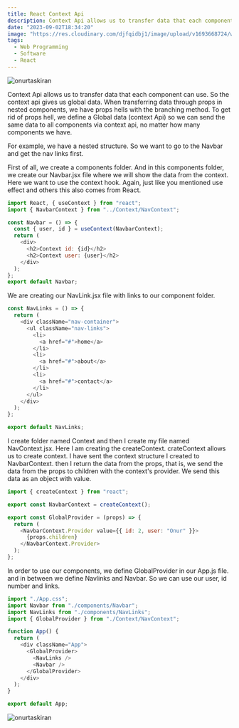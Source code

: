 ```yaml
---
title: React Context Api
description: Context Api allows us to transfer data that each component can use. So the context api gives us global data. When transferring data through props in nested components
date: "2023-09-02T18:34:20"
image: "https://res.cloudinary.com/djfqidbj1/image/upload/v1693668724/w1ovb8py838czz4ifiig.jpg"
tags:
  - Web Programming
  - Software
  - React
---
```


<img
  className="w-full rounded-xl"
  src="https://res.cloudinary.com/djfqidbj1/image/upload/v1693668724/w1ovb8py838czz4ifiig.jpg"
  alt="onurtaskiran"
/>

Context Api allows us to transfer data that each component can use. So the context api gives us global data. When transferring data through props in nested components, we have props hells with the branching method. To get rid of props hell, we define a Global data (context Api) so we can send the same data to all components via context api, no matter how many components we have.

For example, we have a nested structure. So we want to go to the Navbar and get the nav links first.

First of all, we create a components folder. And in this components folder, we create our Navbar.jsx file where we will show the data from the context. Here we want to use the context hook. Again, just like you mentioned use effect and others this also comes from React.

```javascript
import React, { useContext } from "react";
import { NavbarContext } from "../Context/NavContext";

const Navbar = () => {
  const { user, id } = useContext(NavbarContext);
  return (
    <div>
      <h2>Context id: {id}</h2>
      <h2>Context user: {user}</h2>
    </div>
  );
};
export default Navbar;
```

We are creating our NavLink.jsx file with links to our component folder.

```javascript
const NavLinks = () => {
  return (
    <div className="nav-container">
      <ul className="nav-links">
        <li>
          <a href="#">home</a>
        </li>
        <li>
          <a href="#">about</a>
        </li>
        <li>
          <a href="#">contact</a>
        </li>
      </ul>
    </div>
  );
};

export default NavLinks;
```

I create folder named Context and then I create my file named NavContext.jsx. Here I am creating the createContext. crateContext allows us to create context. I have sent the context structure I created to NavbarContext. then I return the data from the props, that is, we send the data from the props to children with the context's provider. We send this data as an object with value.

```javascript
import { createContext } from "react";

export const NavbarContext = createContext();

export const GlobalProvider = (props) => {
  return (
    <NavbarContext.Provider value={{ id: 2, user: "Onur" }}>
      {props.children}
    </NavbarContext.Provider>
  );
};
```

In order to use our components, we define GlobalProvider in our App.js file. and in between we define Navlinks and Navbar. So we can use our user, id number and links.

```javascript
import "./App.css";
import Navbar from "./components/Navbar";
import NavLinks from "./components/NavLinks";
import { GlobalProvider } from "./Context/NavContext";

function App() {
  return (
    <div className="App">
      <GlobalProvider>
        <NavLinks />
        <Navbar />
      </GlobalProvider>
    </div>
  );
}

export default App;
```

<img
  className="w-full"
  src="https://res.cloudinary.com/djfqidbj1/image/upload/v1693668947/lcd1qaboiqydxrqcrm8a.jpg"
  alt="onurtaskiran"
/>
